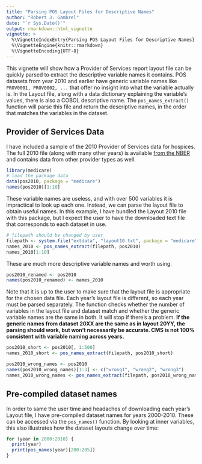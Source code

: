 ```yaml
---
title: "Parsing POS Layout Files for Descriptive Names"
author: "Robert J. Gambrel"
date: "`r Sys.Date()`"
output: rmarkdown::html_vignette
vignette: >
  %\VignetteIndexEntry{Parsing POS Layout Files for Descriptive Names}
  %\VignetteEngine{knitr::rmarkdown}
  %\VignetteEncoding{UTF-8}
---
```


This vignette will show how a Provider of Services report layout file can be
quickly parsed to extract the descriptive variable names it contains. POS
datasets from year 2010 and earlier have generic variable names like `PROV0001,
PROV0002, ...` that offer no insight into what the variable actually is. In the
Layout file, along with a data dictionary explaining the variable's values,
there is also a COBOL descriptive name. The `pos_names_extract()` function will
parse this file and return the descriptive names, in the order that matches the
variables in the dataset.

## Provider of Services Data

I have included a sample of the 2010 Provider of Services data for hospices. The
full 2010 file (along with many other years) is available [from the
NBER](https://www.nber.org/data/provider-of-services.html) and contains data
from other provider types as well.

```r
library(medicare)
# load the package data
data(pos2010, package = "medicare")
names(pos2010)[1:10]
```

These variable names are useless, and with over 500 variables it is impractical 
to look up each one. Instead, we can parse the layout file to obtain useful
names. In this example, I have bundled the Layout 2010 file with this package, 
but I expect the user to have the downloaded text file that corresponds to each
dataset in use.

```r
# filepath should be changed by user
filepath <- system.file("extdata", "layout10.txt", package = "medicare")
names_2010 <- pos_names_extract(filepath, pos2010)
names_2010[1:10]
```

These are much more descriptive variable names and worth using.

```r
pos2010_renamed <- pos2010
names(pos2010_renamed) <- names_2010
```

Note that it is up to the user to make sure that the layout file is appropriate 
for the chosen data file. Each year's layout file is different, so each year 
must be parsed separately. The function checks whether the number of variables 
in the layout file and dataset match and whether the generic variable names are 
the same in both. It will stop if there's a problem. **If the generic names from
dataset 20XX are the same as in layout 20YY, the parsing should work, but won't
necessarily be accurate. CMS is not 100% consistent with variable naming across
years.**

```r
pos2010_short <- pos2010[, 1:500]
names_2010_short <- pos_names_extract(filepath, pos2010_short)
```

```r
pos2010_wrong_names <- pos2010
names(pos2010_wrong_names)[1:3] <- c("wrong1", "wrong2", "wrong3")
names_2010_wrong_names <- pos_names_extract(filepath, pos2010_wrong_names)
```


## Pre-compiled dataset names 

In order to same the user time and headaches of
downloading each year's Layout file, I have pre-compiled dataset names for years
2000-2010. These can be accessed via the `pos_names()` function. By looking at
inner variables, this also illustrates how the dataset layouts change over time:

```r
for (year in 2000:2010) {
  print(year)
  print(pos_names(year)[200:205])
}
```